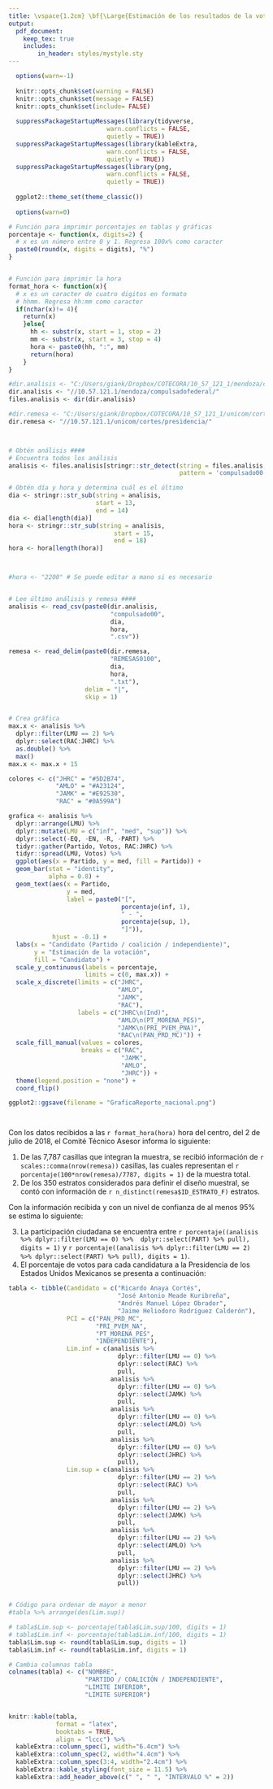 ---
title: \vspace{1.2cm} \bf{\Large{Estimación de los resultados de la votación para la elección de la Presidencia de los Estados Unidos Mexicanos 2018}}
output:
  pdf_document:
    keep_tex: true
    includes:
        in_header: styles/mystyle.sty
---

```{r setup, echo = FALSE}
  options(warn=-1)
  
  knitr::opts_chunk$set(warning = FALSE)
  knitr::opts_chunk$set(message = FALSE)
  knitr::opts_chunk$set(include= FALSE)
  
  suppressPackageStartupMessages(library(tidyverse,
                           warn.conflicts = FALSE, 
                           quietly = TRUE)) 
  suppressPackageStartupMessages(library(kableExtra,
                           warn.conflicts = FALSE,
                           quietly = TRUE))
  suppressPackageStartupMessages(library(png,
                           warn.conflicts = FALSE,
                           quietly = TRUE))
  
  ggplot2::theme_set(theme_classic())
  
  options(warn=0)

```


```{r funciones_utiles, echo = FALSE}

# Función para imprimir porcentajes en tablas y gráficas
porcentaje <- function(x, digits=2) {
  # x es un número entre 0 y 1. Regresa 100x% como caracter
  paste0(round(x, digits = digits), "%")
}


# Función para imprimir la hora
format_hora <- function(x){
  # x es un caracter de cuatro digitos en formato
  # hhmm. Regresa hh:mm como caracter
  if(nchar(x)!= 4){
    return(x) 
    }else{
      hh <- substr(x, start = 1, stop = 2)
      mm <- substr(x, start = 3, stop = 4)
      hora <- paste0(hh, ":", mm)
      return(hora)
    }
}

```



```{r code_setup, echo = FALSE}


#dir.analisis <- "C:/Users/giank/Dropbox/COTECORA/10_57_121_1/mendoza/compulsadofederal/"
dir.analisis <- "//10.57.121.1/mendoza/compulsadofederal/"
files.analisis <- dir(dir.analisis)

#dir.remesa <- "C:/Users/giank/Dropbox/COTECORA/10_57_121_1/unicom/cortes/presidencia/"
dir.remesa <- "//10.57.121.1/unicom/cortes/presidencia/"



# Obtén análisis ####
# Encuentra todos los análisis
analisis <- files.analisis[stringr::str_detect(string = files.analisis,
                                               pattern = 'compulsado00')]

# Obtén día y hora y determina cuál es el último
dia <- stringr::str_sub(string = analisis,
                        start = 13,
                        end = 14)
dia <- dia[length(dia)]
hora <- stringr::str_sub(string = analisis,
                             start = 15,
                             end = 18)
hora <- hora[length(hora)]



#hora <- "2200" # Se puede editar a mano si es necesario


# Lee último análisis y remesa ####
analisis <- read_csv(paste0(dir.analisis,
                            "compulsado00",
                            dia,
                            hora,
                            ".csv"))

remesa <- read_delim(paste0(dir.remesa,
                            "REMESAS0100",
                            dia,
                            hora,
                            ".txt"),
                     delim = "|",
                     skip = 1)


# Crea gráfica
max.x <- analisis %>% 
  dplyr::filter(LMU == 2) %>% 
  dplyr::select(RAC:JHRC) %>% 
  as.double() %>% 
  max()
max.x <- max.x + 15

colores <- c("JHRC" = "#5D2B74",
             "AMLO" = "#A23124",
             "JAMK" = "#E92530",
             "RAC" = "#0A599A")

grafica <- analisis %>%
  dplyr::arrange(LMU) %>% 
  dplyr::mutate(LMU = c("inf", "med", "sup")) %>% 
  dplyr::select(-EQ, -EN, -R, -PART) %>% 
  tidyr::gather(Partido, Votos, RAC:JHRC) %>% 
  tidyr::spread(LMU, Votos) %>%
  ggplot(aes(x = Partido, y = med, fill = Partido)) +
  geom_bar(stat = "identity",
           alpha = 0.8) +
  geom_text(aes(x = Partido,
                y = med,
                label = paste0("[",
                               porcentaje(inf, 1),
                               " - ",
                               porcentaje(sup, 1),
                               "]")),
            hjust = -0.1) +
  labs(x = "Candidato (Partido / coalición / independiente)",
       y = "Estimación de la votación",
       fill = "Candidato") +
  scale_y_continuous(labels = porcentaje,
                     limits = c(0, max.x)) +
  scale_x_discrete(limits = c("JHRC",
                              "AMLO",
                              "JAMK",
                              "RAC"),
                   labels = c("JHRC\n(Ind)",
                              "AMLO\n(PT_MORENA_PES)",
                              "JAMK\n(PRI_PVEM_PNA)",
                              "RAC\n(PAN_PRD_MC)")) +
  scale_fill_manual(values = colores,
                    breaks = c("RAC",
                               "JAMK",
                               "AMLO",
                               "JHRC")) +
  theme(legend.position = "none") +
  coord_flip()

ggplot2::ggsave(filename = "GraficaReporte_nacional.png")




```






\large Con los datos recibidos a las `r format_hora(hora)` hora del centro, del 2 de julio de 2018, el Comité Técnico Asesor informa lo siguiente: 

1. De las 7,787 casillas que integran la muestra, se recibió información de `r scales::comma(nrow(remesa))` casillas, las cuales representan el `r porcentaje(100*nrow(remesa)/7787, digits = 1)` de la muestra total.
2. De los 350 estratos considerados para definir el diseño muestral, se contó con información de `r n_distinct(remesa$ID_ESTRATO_F)` estratos.




Con la información recibida y con un nivel de confianza de al menos 95\% se estima lo siguiente:

3. La participación ciudadana se encuentra entre `r porcentaje((analisis %>% dplyr::filter(LMU == 0) %>%  dplyr::select(PART) %>% pull), digits = 1)` y `r porcentaje((analisis %>% dplyr::filter(LMU == 2) %>% dplyr::select(PART) %>% pull), digits = 1)`. 
4. El porcentaje de votos para cada candidatura a la Presidencia de los Estados Unidos Mexicanos se presenta a continuación:

\renewcommand{\arraystretch}{1.2}

```{r tabla_candidatos, echo = FALSE, include = TRUE, results='asis'}

tabla <- tibble(Candidato = c("Ricardo Anaya Cortés",
                              "José Antonio Meade Kuribreña",
                              "Andrés Manuel López Obrador",
                              "Jaime Heliodoro Rodríguez Calderón"),
                PCI = c("PAN_PRD_MC",
                        "PRI_PVEM_NA",
                        "PT_MORENA_PES",
                        "INDEPENDIENTE"),
                Lim.inf = c(analisis %>% 
                              dplyr::filter(LMU == 0) %>% 
                              dplyr::select(RAC) %>% 
                              pull,
                            analisis %>% 
                              dplyr::filter(LMU == 0) %>% 
                              dplyr::select(JAMK) %>% 
                              pull,
                            analisis %>% 
                              dplyr::filter(LMU == 0) %>% 
                              dplyr::select(AMLO) %>% 
                              pull,
                            analisis %>% 
                              dplyr::filter(LMU == 0) %>% 
                              dplyr::select(JHRC) %>% 
                              pull),
                Lim.sup = c(analisis %>% 
                              dplyr::filter(LMU == 2) %>% 
                              dplyr::select(RAC) %>% 
                              pull,
                            analisis %>% 
                              dplyr::filter(LMU == 2) %>% 
                              dplyr::select(JAMK) %>% 
                              pull,
                            analisis %>% 
                              dplyr::filter(LMU == 2) %>% 
                              dplyr::select(AMLO) %>% 
                              pull,
                            analisis %>% 
                              dplyr::filter(LMU == 2) %>% 
                              dplyr::select(JHRC) %>% 
                              pull))


# Código para ordenar de mayor a menor
#tabla %>% arrange(des(Lim.sup))

# tabla$Lim.sup <- porcentaje(tabla$Lim.sup/100, digits = 1)
# tabla$Lim.inf <- porcentaje(tabla$Lim.inf/100, digits = 1)
tabla$Lim.sup <- round(tabla$Lim.sup, digits = 1)
tabla$Lim.inf <- round(tabla$Lim.inf, digits = 1)

# Cambia columnas tabla
colnames(tabla) <- c("NOMBRE",
                     "PARTIDO / COALICIÓN / INDEPENDIENTE",
                     "LÍMITE INFERIOR",
                     "LÍMITE SUPERIOR")


knitr::kable(tabla,
             format = "latex",
             booktabs = TRUE,
             align = "lccc") %>% 
  kableExtra::column_spec(1, width="6.4cm") %>% 
  kableExtra::column_spec(2, width="4.4cm") %>% 
  kableExtra::column_spec(3:4, width="2.4cm") %>% 
  kableExtra::kable_styling(font_size = 11.5) %>% 
  kableExtra::add_header_above(c(" ", " ", "INTERVALO %" = 2))


```









\renewcommand{\arraystretch}{1}

\begin{center}
  Atentamente \\
  Comité Técnico Asesor del Conteo Rápido
\end{center}

\begin{tabular}{ccc}
& & \\
& & \\
\rule{.3\textwidth}{0.3pt} & \rule{.3\textwidth}{0.3pt} & \rule{.3\textwidth}{0.3pt}\\
Dr. Alberto Alonso y Coria & Dra. Michelle Anzarut Chacalo & Dr. Carlos Hernández \\ 
& & Garciadiego  \\
& & \\
& & \\
\rule{.3\textwidth}{0.3pt} & \rule{.3\textwidth}{0.3pt} & \rule{.3\textwidth}{0.3pt}\\
Dr. Manuel Mendoza Ramírez & Dr. Luis Enrique Nieto Barajas  & Dr. Gabriel Núñez Antonio  \\
& & \\
& & \\
& & \\
\rule{.3\textwidth}{0.3pt} & \rule{.3\textwidth}{0.3pt} & \rule{.3\textwidth}{0.3pt}\\
Dr. Carlos Erwin Rodríguez  & Mtra. Patricia Isabel Romero & Dr. Raúl Rueda Díaz del  \\
Hernández-Vela & Mares & Campo
\end{tabular}


\rfoot{Página 1 de 1}

